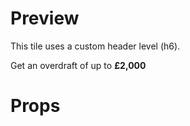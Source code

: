

<Meta title="Tiles" />

# Preview

This tile uses a custom header level (h6).

<Preview>
  <Story name="08 - Small tile using h6">
    <TileSmall
      image={graphic}
      headerLevel={6}
      title="Overdraft"
      onClick={action('clicked')}
    >
      Get an overdraft of up to <b>£2,000</b>
    </TileSmall>
  </Story>
</Preview>

# Props

<Props of={TileSmall} />
